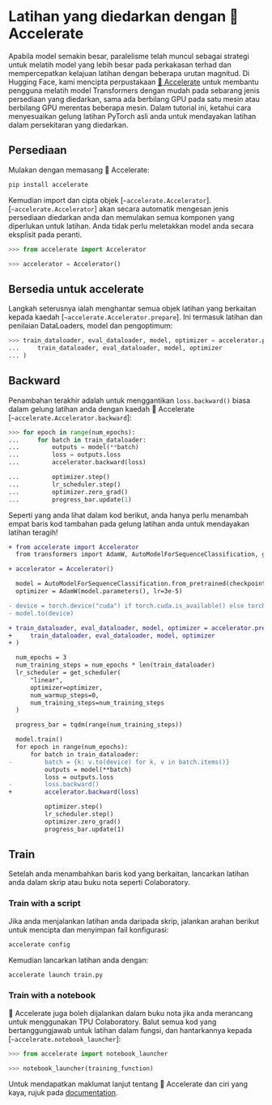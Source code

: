 <!--Hak Cipta 2022 Pasukan HuggingFace. Hak cipta terpelihara.

Dilesenkan di bawah Lesen Apache, Versi 2.0 ("Lesen"); Anda tidak boleh menggunakan fail ini kecuali dengan mematuhi
Lesen. Anda boleh mendapatkan salinan Lesen di

http://www.apache.org/licenses/LICENSE-2.0

Melainkan diperlukan oleh undang-undang yang terpakai atau dipersetujui secara bertulis, perisian yang diedarkan di bawah Lesen diedarkan pada
ASAS "SEBAGAIMANA ADANYA", TANPA WARANTI ATAU SEBARANG JENIS SYARAT, sama ada nyata atau tersirat. Lihat Lesen untuk
bahasa tertentu yang mengawal kebenaran dan pengehadan di bawah Lesen.
-->

# Latihan yang diedarkan dengan 🤗 Accelerate

Apabila model semakin besar, paralelisme telah muncul sebagai strategi untuk melatih model yang lebih besar pada perkakasan terhad dan mempercepatkan kelajuan latihan dengan beberapa urutan magnitud. Di Hugging Face, kami mencipta perpustakaan [🤗 Accelerate](https://huggingface.co/docs/accelerate) untuk membantu pengguna melatih model Transformers dengan mudah pada sebarang jenis persediaan yang diedarkan, sama ada berbilang GPU pada satu mesin atau berbilang GPU merentas beberapa mesin. Dalam tutorial ini, ketahui cara menyesuaikan gelung latihan PyTorch asli anda untuk mendayakan latihan dalam persekitaran yang diedarkan.

## Persediaan

Mulakan dengan memasang 🤗 Accelerate:

```bash
pip install accelerate
```

Kemudian import dan cipta objek [`~accelerate.Accelerator`]. [`~accelerate.Accelerator`] akan secara automatik mengesan jenis persediaan diedarkan anda dan memulakan semua komponen yang diperlukan untuk latihan. Anda tidak perlu meletakkan model anda secara eksplisit pada peranti.

```py
>>> from accelerate import Accelerator

>>> accelerator = Accelerator()
```

## Bersedia untuk accelerate

Langkah seterusnya ialah menghantar semua objek latihan yang berkaitan kepada kaedah [`~accelerate.Accelerator.prepare`]. Ini termasuk latihan dan penilaian DataLoaders, model dan pengoptimum:

```py
>>> train_dataloader, eval_dataloader, model, optimizer = accelerator.prepare(
...     train_dataloader, eval_dataloader, model, optimizer
... )
```

## Backward

Penambahan terakhir adalah untuk menggantikan `loss.backward()` biasa dalam gelung latihan anda dengan kaedah 🤗 Accelerate [`~accelerate.Accelerator.backward`]:

```py
>>> for epoch in range(num_epochs):
...     for batch in train_dataloader:
...         outputs = model(**batch)
...         loss = outputs.loss
...         accelerator.backward(loss)

...         optimizer.step()
...         lr_scheduler.step()
...         optimizer.zero_grad()
...         progress_bar.update(1)
```

Seperti yang anda lihat dalam kod berikut, anda hanya perlu menambah empat baris kod tambahan pada gelung latihan anda untuk mendayakan latihan teragih!

```diff
+ from accelerate import Accelerator
  from transformers import AdamW, AutoModelForSequenceClassification, get_scheduler

+ accelerator = Accelerator()

  model = AutoModelForSequenceClassification.from_pretrained(checkpoint, num_labels=2)
  optimizer = AdamW(model.parameters(), lr=3e-5)

- device = torch.device("cuda") if torch.cuda.is_available() else torch.device("cpu")
- model.to(device)

+ train_dataloader, eval_dataloader, model, optimizer = accelerator.prepare(
+     train_dataloader, eval_dataloader, model, optimizer
+ )

  num_epochs = 3
  num_training_steps = num_epochs * len(train_dataloader)
  lr_scheduler = get_scheduler(
      "linear",
      optimizer=optimizer,
      num_warmup_steps=0,
      num_training_steps=num_training_steps
  )

  progress_bar = tqdm(range(num_training_steps))

  model.train()
  for epoch in range(num_epochs):
      for batch in train_dataloader:
-         batch = {k: v.to(device) for k, v in batch.items()}
          outputs = model(**batch)
          loss = outputs.loss
-         loss.backward()
+         accelerator.backward(loss)

          optimizer.step()
          lr_scheduler.step()
          optimizer.zero_grad()
          progress_bar.update(1)
```

## Train

Setelah anda menambahkan baris kod yang berkaitan, lancarkan latihan anda dalam skrip atau buku nota seperti Colaboratory.

### Train with a script


Jika anda menjalankan latihan anda daripada skrip, jalankan arahan berikut untuk mencipta dan menyimpan fail konfigurasi:

```bash
accelerate config
```

Kemudian lancarkan latihan anda dengan:

```bash
accelerate launch train.py
```

### Train with a notebook

🤗 Accelerate juga boleh dijalankan dalam buku nota jika anda merancang untuk menggunakan TPU Colaboratory. Balut semua kod yang bertanggungjawab untuk latihan dalam fungsi, dan hantarkannya kepada [`~accelerate.notebook_launcher`]:

```py
>>> from accelerate import notebook_launcher

>>> notebook_launcher(training_function)
```

Untuk mendapatkan maklumat lanjut tentang 🤗 Accelerate dan ciri yang kaya, rujuk pada [documentation](https://huggingface.co/docs/accelerate).